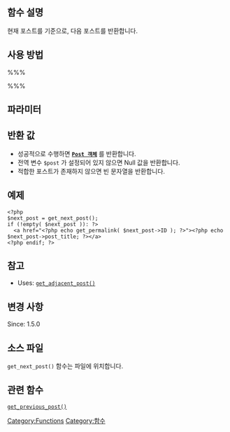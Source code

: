 {{Languages|
{{en|Function Reference/get_next_post}}
{{it|Riferimento funzioni/get_next_post}}
{{ko|Function Reference/get_next_post}}
{{ja|関数リファレンス/get_next_post}}
}}
== 함수 설명 ==
현재 포스트를 기준으로, 다음 포스트를 반환합니다.

== 사용 방법 ==
%%%<?php get_next_post( $in_same_term, $excluded_categories, $taxonomy ) ?>%%%

== 파라미터 ==
{{Parameter|$in_same_term|boolean|Whether post should be in same category.|optional|<tt>false</tt>}}
{{Parameter|$excluded_categories|string|제외할 카테고리(복수).|optional|&#39;&#39;}}
{{Parameter|$taxonomy|string|Taxonomy, if $in_same_term is true. Added in WordPress 3.8.|optional|<tt>&#39;category&#39;</tt>}}

== 반환 값 ==
* 성공적으로 수행하면 <tt><b>[[Class_Reference/WP_Post|Post 객체]]</b></tt> 를 반환합니다.
* 전역 변수 <tt>$post</tt> 가 설정되어 있지 않으면 Null 값을 반환합니다.
* 적합한 포스트가 존재하지 않으면 빈 문자열을 반환합니다.

== 예제 ==
<pre>
<?php
$next_post = get_next_post();
if (!empty( $next_post )): ?>
  <a href="<?php echo get_permalink( $next_post->ID ); ?>"><?php echo $next_post->post_title; ?></a>
<?php endif; ?>
</pre>

== 참고 ==
* Uses: [[Function_Reference/get_adjacent_post|<tt>get_adjacent_post()</tt>]]

== 변경 사항 ==
Since: 1.5.0

== 소스 파일 ==
<!-- Need links to current source code files -->
<tt>get_next_post()</tt> 함수는 {{Trac|wp-includes/link-template.php}} 파일에 위치합니다.

== 관련 함수 ==

[[ko:Function_Reference/get_previous_post|<tt>get_previous_post()</tt>]]
<!--
    To Do:
    Need to find related functions.
    Need to create groups of functions and create templates to add them to a page quickly.
    Some functions may be related to many groups of functions.
-->

{{Tag Footer}}

[[Category:Functions]]
[[Category:함수]]
